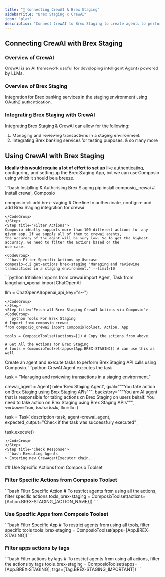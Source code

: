 ```yaml
---
title: "🚀 Connecting CrewAI & Brex Staging"
sidebarTitle: "Brex Staging x CrewAI"
icon: "play"
description: "Connect CrewAI to Brex Staging to create agents to perform tasks using natural language"
---
```


## Connecting CrewAI with Brex Staging

### Overview of CrewAI

CrewAI is an AI framework useful for developing intelligent Agents powered by LLMs.

### Overview of Brex Staging

Integration for Brex banking services in the staging environment using OAuth2 authentication.

### Integrating Brex Staging with CrewAI

Integrating Brex Staging & CrewAI can allow for the following:

1. Managing and reviewing transactions in a staging environment.
2. Integrating Brex banking services for testing purposes.
& so many more

## Using CrewAI with Brex Staging

<Steps>
<Step title="Setting Up the Environment">

**Ideally this would require a lot of effort to set up** like authenticating, configuring, and setting up the Brex Staging App, but we can use Composio using which it should be a breeze.

<CodeGroup>
```bash Installing & Authorising Brex Staging
pip install composio_crewai # Install crewai, Composio 

composio-cli add brex-staging # One line to authenticate, configure and add Brex Staging integration for crewai
```
</CodeGroup>
</Step>
<Step title="Filter Actions">
Composio ideally supports more than 100 different actions for any given app. If we supply all of them to crewai agents, 
the accuracy of the agent will be very low. So to get the highest accuracy, we need to filter the actions based on the 
use case.

<CodeGroup>
```bash Filter Specific Actions by Usecase
composio-cli get-actions brex-staging "Managing and reviewing transactions in a staging environment." --limit=10
```
</CodeGroup>

</Step>
<Step title="Import Base Packages">

<CodeGroup>
```python Initialise Imports
from crewai import Agent, Task
from langchain_openai import ChatOpenAI

llm = ChatOpenAI(openai_api_key="sk-<OPENAI KEY>")
```
</CodeGroup>
</Step>
<Step title="Fetch all Brex Staging CrewAI Actions via Composio">
<CodeGroup>
```python Tools For Brex Staging
# Import from composio_crewai
from composio_crewai import ComposioToolset, Action, App

tools = ComposioToolset(actions=[]) # Copy the actions from above. 

# Get All the Actions for Brex Staging
# tools = ComposioToolset(apps=[App.BREX-STAGING]) # can use this as well
```
</CodeGroup>
</Step>
<Step title="Execute the Agent">
Create an agent and execute tasks to perform Brex Staging API calls using Composio. 
<CodeGroup>
```python CrewAI Agent executes the task

task = "Managing and reviewing transactions in a staging environment."

crewai_agent = Agent(
    role='Brex Staging Agent',
    goal="""You take action on Brex Staging using Brex Staging APIs""",
    backstory="""You are AI agent that is responsible for taking actions on Brex Staging on users behalf. You need to take action on Brex Staging using Brex Staging APIs""",
    verbose=True,
    tools=tools,
    llm=llm
)

task = Task(
    description=task,
    agent=crewai_agent,
    expected_output="Check if the task was successfully executed"
)

task.execute()
```
</CodeGroup>
</Step>
<Step title="Check Response">
```bash Executing Agents
> Entering new CrewAgentExecutor chain...
```
</Step>
</Steps>
## Use Specific Actions from Composio Toolset

### Filter Specific Actions from Composio Toolset

<CodeGroup>
```bash Filter Specific Action
# To restrict agents from using all the actions, filter specific actions
tools_brex-staging = ComposioToolset(actions=[Action.BREX-STAGING_{ACTION_NAME}])
```
</CodeGroup>

### Use Specific Apps from Composio Toolset
<CodeGroup>
```bash Filter Specific App
# To restrict agents from using all tools, filter specific tools
tools_brex-staging = ComposioToolset(apps=[App.BREX-STAGING])
```
</CodeGroup>

### Filter apps actions by tags 
<CodeGroup>
```bash Filter actions by tags
# To restrict agents from using all actions, filter the actions by tags
tools_brex-staging = ComposioToolset(apps=[App.BREX-STAGING], tags=[Tag.BREX-STAGING_IMPORTANT])
```
</CodeGroup>